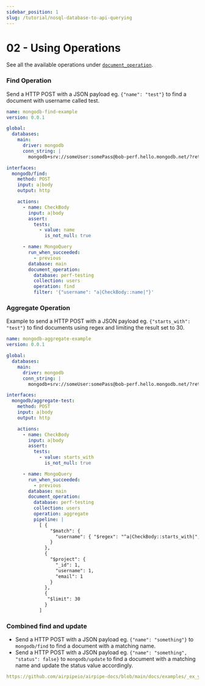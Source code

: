 ```yaml
---
sidebar_position: 1
slug: /tutorial/nosql-database-to-api-querying
---
```


# 02 - Using Operations

See all the available operations under [`document_operation`](/docs/configuration/interfaces/actions/inputs/databases#document_operation).

### Find Operation

Send a HTTP POST with a JSON payload eg. `{"name": "test"}` to find a document with username called test.

```yml
name: mongodb-find-example
version: 0.0.1

global:
  databases:
    main: 
      driver: mongodb
      conn_string: |
        mongodb+srv://someUser:somePass@bob-perf.hello.mongodb.net/?retryWrites=true&w=majority&appName=my-test

interfaces:
  mongodb/find:
    method: POST
    input: a|body
    output: http

    actions:
      - name: CheckBody
        input: a|body
        assert:
          tests:
            - value: name
              is_not_null: true

      - name: MongoQuery
        run_when_succeeded:
          - previous
        database: main
        document_operation:
          database: perf-testing
          collection: users
          operation: find
          filter: '{"username": "a|CheckBody::name|"}'
```

### Aggregate Operation

Example to send a HTTP POST with a JSON payload eg. `{"starts_with": "test"}` to find documents using regex and limiting the result set to 30.

```yml
name: mongodb-aggregate-example
version: 0.0.1

global:
  databases:
    main: 
      driver: mongodb
      conn_string: |
        mongodb+srv://someUser:somePass@bob-perf.hello.mongodb.net/?retryWrites=true&w=majority&appName=my-test

interfaces:
  mongodb/aggregate-test:
    method: POST
    input: a|body
    output: http

    actions:
      - name: CheckBody
        input: a|body
        assert:
          tests:
            - value: starts_with
              is_not_null: true

      - name: MongoQuery
        run_when_succeeded:
          - previous
        database: main
        document_operation:
          database: perf-testing
          collection: users
          operation: aggregate
          pipeline: |
            [ {
                "$match": {
                  "username": { "$regex": "^a|CheckBody::starts_with|", "$options": "i" }
                }
              },
              {
                "$project": {
                  "_id": 1,
                  "username": 1,
                  "email": 1
                }
              },
              {
               "$limit": 30
              }
            ]
```

### Combined find and update

- Send a HTTP POST with a JSON payload eg. `{"name": "something"}` to `mongodb/find` to find a document with a matching name.
- Send a HTTP POST with a JSON payload eg. `{"name": "something", "status": false}` to `mongodb/update` to find a document with a matching name and update the status value accordingly.


```yml reference title="MongoDB Find and update"
https://github.com/airpipeio/airpipe-docs/blob/main/docs/examples/_ex_ymls/_databases/mongodb-find-update.yml
```
